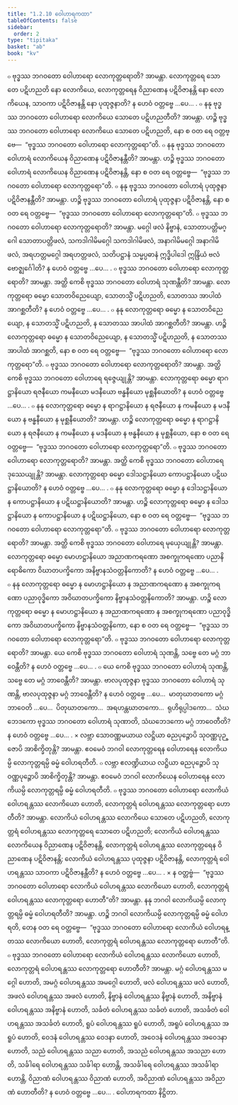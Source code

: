 ```yaml
---
title: "1.2.10 ဝေါဟာရကထာ"
tableOfContents: false
sidebar:
  order: 2
type: "tipitaka"
basket: "ab"
book: "kv"
---
```



<DynamicBreadcrumb />

<Division number="347" book="kv">

<Paragraph number="1051" book="kv">
๐ ဗုဒ္ဓဿ ဘဂဝတော ဝေါဟာရော လောကုတ္တရောတိ? အာမန္တာ. လောကုတ္တရေ သောတေ ပဋိဟညတိ နော လောကိယေ, လောကုတ္တရေန ဝိညာဏေန ပဋိဝိဇာနန္တိ နော လောကိယေန, သာဝကာ ပဋိဝိဇာနန္တိ နော ပုထုဇ္ဇနာတိ? န ဟေဝံ ဝတ္တဗ္ဗေ …ပေ… .
</Paragraph>

<Paragraph number="1052" book="kv">
๐ နနု ဗုဒ္ဓဿ ဘဂဝတော ဝေါဟာရော လောကိယေ သောတေ ပဋိဟညတီတိ? အာမန္တာ. ဟဉ္စိ ဗုဒ္ဓဿ ဘဂဝတော ဝေါဟာရော လောကိယေ သောတေ ပဋိဟညတိ, နော စ ဝတ ရေ ဝတ္တဗ္ဗေ—  “ဗုဒ္ဓဿ ဘဂဝတော ဝေါဟာရော လောကုတ္တရော”တိ.
</Paragraph>

<Paragraph number="1053" book="kv">
๐ နနု ဗုဒ္ဓဿ ဘဂဝတော ဝေါဟာရံ လောကိယေန ဝိညာဏေန ပဋိဝိဇာနန္တီတိ? အာမန္တာ. ဟဉ္စိ ဗုဒ္ဓဿ ဘဂဝတော ဝေါဟာရံ လောကိယေန ဝိညာဏေန ပဋိဝိဇာနန္တိ, နော စ ဝတ ရေ ဝတ္တဗ္ဗေ—  “ဗုဒ္ဓဿ ဘဂဝတော ဝေါဟာရော လောကုတ္တရော”တိ.
</Paragraph>

<Paragraph number="1054" book="kv">
๐ နနု ဗုဒ္ဓဿ ဘဂဝတော ဝေါဟာရံ ပုထုဇ္ဇနာ ပဋိဝိဇာနန္တီတိ? အာမန္တာ. ဟဉ္စိ ဗုဒ္ဓဿ ဘဂဝတော ဝေါဟာရံ ပုထုဇ္ဇနာ ပဋိဝိဇာနန္တိ, နော စ ဝတ ရေ ဝတ္တဗ္ဗေ—  “ဗုဒ္ဓဿ ဘဂဝတော ဝေါဟာရော လောကုတ္တရော”တိ.
</Paragraph>

</Division>
<Division number="348" book="kv">

<Paragraph number="1055" book="kv">
๐ ဗုဒ္ဓဿ ဘဂဝတော ဝေါဟာရော လောကုတ္တရောတိ? အာမန္တာ. မဂ္ဂေါ ဖလံ နိဗ္ဗာနံ, သောတာပတ္တိမဂ္ဂေါ သောတာပတ္တိဖလံ, သကဒါဂါမိမဂ္ဂေါ သကဒါဂါမိဖလံ, အနာဂါမိမဂ္ဂေါ အနာဂါမိဖလံ, အရဟတ္တမဂ္ဂေါ အရဟတ္တဖလံ, သတိပဋ္ဌာနံ သမ္မပ္ပဓာနံ ဣဒ္ဓိပါဒေါ ဣန္ဒြိယံ ဗလံ ဗောဇ္ဈင်္ဂေါတိ? န ဟေဝံ ဝတ္တဗ္ဗေ …ပေ… .
</Paragraph>

<Paragraph number="1056" book="kv">
๐ ဗုဒ္ဓဿ ဘဂဝတော ဝေါဟာရော လောကုတ္တရောတိ? အာမန္တာ. အတ္ထိ ကေစိ ဗုဒ္ဓဿ ဘဂဝတော ဝေါဟာရံ သုဏန္တီတိ? အာမန္တာ. လောကုတ္တရော ဓမ္မော သောတဝိညေယျော, သောတသ္မိံ ပဋိဟညတိ, သောတဿ အာပါထံ အာဂစ္ဆတီတိ? န ဟေဝံ ဝတ္တဗ္ဗေ …ပေ… .
</Paragraph>

<Paragraph number="1057" book="kv">
๐ နနု လောကုတ္တရော ဓမ္မော န သောတဝိညေယျော, န သောတသ္မိံ ပဋိဟညတိ, န သောတဿ အာပါထံ အာဂစ္ဆတီတိ? အာမန္တာ. ဟဉ္စိ လောကုတ္တရော ဓမ္မော န သောတဝိညေယျော, န သောတသ္မိံ ပဋိဟညတိ, န သောတဿ အာပါထံ အာဂစ္ဆတိ, နော စ ဝတ ရေ ဝတ္တဗ္ဗေ—  “ဗုဒ္ဓဿ ဘဂဝတော ဝေါဟာရော လောကုတ္တရော”တိ.
</Paragraph>

</Division>
<Division number="349" book="kv">

<Paragraph number="1058" book="kv">
๐ ဗုဒ္ဓဿ ဘဂဝတော ဝေါဟာရော လောကုတ္တရောတိ? အာမန္တာ. အတ္ထိ ကေစိ ဗုဒ္ဓဿ ဘဂဝတော ဝေါဟာရေ ရဇ္ဇေယျုန္တိ? အာမန္တာ. လောကုတ္တရော ဓမ္မော ရာဂဋ္ဌာနိယော ရဇနီယော ကမနီယော မဒနီယော ဗန္ဓနီယော မုစ္ဆနီယောတိ? န ဟေဝံ ဝတ္တဗ္ဗေ …ပေ… .
</Paragraph>

<Paragraph number="1059" book="kv">
๐ နနု လောကုတ္တရော ဓမ္မော န ရာဂဋ္ဌာနိယော န ရဇနီယော န ကမနီယော န မဒနီယော န ဗန္ဓနီယော န မုစ္ဆနီယောတိ? အာမန္တာ. ဟဉ္စိ လောကုတ္တရော ဓမ္မော န ရာဂဋ္ဌာနိယော န ရဇနီယော န ကမနီယော န မဒနီယော န ဗန္ဓနီယော န မုစ္ဆနီယော, နော စ ဝတ ရေ ဝတ္တဗ္ဗေ—  “ဗုဒ္ဓဿ ဘဂဝတော ဝေါဟာရော လောကုတ္တရော”တိ.
</Paragraph>

<Paragraph number="1060" book="kv">
๐ ဗုဒ္ဓဿ ဘဂဝတော ဝေါဟာရော လောကုတ္တရောတိ? အာမန္တာ. အတ္ထိ ကေစိ ဗုဒ္ဓဿ ဘဂဝတော ဝေါဟာရေ ဒုဿေယျုန္တိ? အာမန္တာ. လောကုတ္တရော ဓမ္မော ဒေါသဋ္ဌာနိယော ကောပဋ္ဌာနိယော ပဋိဃဋ္ဌာနိယောတိ? န ဟေဝံ ဝတ္တဗ္ဗေ …ပေ… .
</Paragraph>

<Paragraph number="1061" book="kv">
๐ နနု လောကုတ္တရော ဓမ္မော န ဒေါသဋ္ဌာနိယော န ကောပဋ္ဌာနိယော န ပဋိဃဋ္ဌာနိယောတိ? အာမန္တာ. ဟဉ္စိ လောကုတ္တရော ဓမ္မော န ဒေါသဋ္ဌာနိယော န ကောပဋ္ဌာနိယော န ပဋိဃဋ္ဌာနိယော, နော စ ဝတ ရေ ဝတ္တဗ္ဗေ—  “ဗုဒ္ဓဿ ဘဂဝတော ဝေါဟာရော လောကုတ္တရော”တိ.
</Paragraph>

<Paragraph number="1062" book="kv">
๐ ဗုဒ္ဓဿ ဘဂဝတော ဝေါဟာရော လောကုတ္တရောတိ? အာမန္တာ. အတ္ထိ ကေစိ ဗုဒ္ဓဿ ဘဂဝတော ဝေါဟာရေ မုယှေယျုန္တိ? အာမန္တာ. လောကုတ္တရော ဓမ္မော မောဟဋ္ဌာနိယော အညာဏကရဏော အစက္ခုကရဏော ပညာနိရောဓိကော ဝိဃာတပက္ခိကော အနိဗ္ဗာနသံဝတ္တနိကောတိ? န ဟေဝံ ဝတ္တဗ္ဗေ …ပေ… .
</Paragraph>

<Paragraph number="1063" book="kv">
๐ နနု လောကုတ္တရော ဓမ္မော န မောဟဋ္ဌာနိယော န အညာဏကရဏော န အစက္ခုကရဏော ပညာဝုဒ္ဓိကော အဝိဃာတပက္ခိကော နိဗ္ဗာနသံဝတ္တနိကောတိ? အာမန္တာ. ဟဉ္စိ လောကုတ္တရော ဓမ္မော န မောဟဋ္ဌာနိယော န အညာဏကရဏော န အစက္ခုကရဏော ပညာဝုဒ္ဓိကော အဝိဃာတပက္ခိကော နိဗ္ဗာနသံဝတ္တနိကော, နော စ ဝတ ရေ ဝတ္တဗ္ဗေ—  “ဗုဒ္ဓဿ ဘဂဝတော ဝေါဟာရော လောကုတ္တရော”တိ.
</Paragraph>

</Division>
<Division number="350" book="kv">

<Paragraph number="1064" book="kv">
๐ ဗုဒ္ဓဿ ဘဂဝတော ဝေါဟာရော လောကုတ္တရောတိ? အာမန္တာ. ယေ ကေစိ ဗုဒ္ဓဿ ဘဂဝတော ဝေါဟာရံ သုဏန္တိ, သဗ္ဗေ တေ မဂ္ဂံ ဘာဝေန္တီတိ? န ဟေဝံ ဝတ္တဗ္ဗေ …ပေ… .
</Paragraph>

<Paragraph number="1065" book="kv">
๐ ယေ ကေစိ ဗုဒ္ဓဿ ဘဂဝတော ဝေါဟာရံ သုဏန္တိ, သဗ္ဗေ တေ မဂ္ဂံ ဘာဝေန္တီတိ? အာမန္တာ. ဗာလပုထုဇ္ဇနာ ဗုဒ္ဓဿ ဘဂဝတော ဝေါဟာရံ သုဏန္တိ, ဗာလပုထုဇ္ဇနာ မဂ္ဂံ ဘာဝေန္တီတိ? န ဟေဝံ ဝတ္တဗ္ဗေ …ပေ…  မာတုဃာတကော မဂ္ဂံ ဘာဝေတိ …ပေ…  ပိတုဃာတကော…  အရဟန္တဃာတကော…  ရုဟိရုပ္ပါဒကော…  သံဃဘေဒကော ဗုဒ္ဓဿ ဘဂဝတော ဝေါဟာရံ သုဏာတိ, သံဃဘေဒကော မဂ္ဂံ ဘာဝေတီတိ? န ဟေဝံ ဝတ္တဗ္ဗေ …ပေ… .
</Paragraph>

</Division>
<Division number="351" book="kv">

<Paragraph number="1066" book="kv">
× လဗ္ဘာ သောဝဏ္ဏမယာယ လဋ္ဌိယာ ဓညပုဉ္ဇောပိ သုဝဏ္ဏပုဉ္ဇောပိ အာစိက္ခိတုန္တိ? အာမန္တာ. ဧဝမေဝံ ဘဂဝါ လောကုတ္တရေန ဝေါဟာရေန လောကိယမ္ပိ လောကုတ္တရမ္ပိ ဓမ္မံ ဝေါဟရတီတိ.
</Paragraph>

<Paragraph number="1067" book="kv">
๐ လဗ္ဘာ ဧလဏ္ဍိယာယ လဋ္ဌိယာ ဓညပုဉ္ဇောပိ သုဝဏ္ဏပုဉ္ဇောပိ အာစိက္ခိတုန္တိ? အာမန္တာ. ဧဝမေဝံ ဘဂဝါ လောကိယေန ဝေါဟာရေန လောကိယမ္ပိ လောကုတ္တရမ္ပိ ဓမ္မံ ဝေါဟရတီတိ.
</Paragraph>

</Division>
<Division number="352" book="kv">

<Paragraph number="1068" book="kv">
๐ ဗုဒ္ဓဿ ဘဂဝတော ဝေါဟာရော လောကိယံ ဝေါဟရန္တဿ လောကိယော ဟောတိ, လောကုတ္တရံ ဝေါဟရန္တဿ လောကုတ္တရော ဟောတီတိ? အာမန္တာ. လောကိယံ ဝေါဟရန္တဿ လောကိယေ သောတေ ပဋိဟညတိ, လောကုတ္တရံ ဝေါဟရန္တဿ လောကုတ္တရေ သောတေ ပဋိဟညတိ; လောကိယံ ဝေါဟရန္တဿ လောကိယေန ဝိညာဏေန ပဋိဝိဇာနန္တိ, လောကုတ္တရံ ဝေါဟရန္တဿ လောကုတ္တရေန ဝိညာဏေန ပဋိဝိဇာနန္တိ; လောကိယံ ဝေါဟရန္တဿ ပုထုဇ္ဇနာ ပဋိဝိဇာနန္တိ, လောကုတ္တရံ ဝေါဟရန္တဿ သာဝကာ ပဋိဝိဇာနန္တီတိ? န ဟေဝံ ဝတ္တဗ္ဗေ …ပေ… .
</Paragraph>

<Paragraph number="1069" book="kv">
× န ဝတ္တဗ္ဗံ—  “ဗုဒ္ဓဿ ဘဂဝတော ဝေါဟာရော လောကိယံ ဝေါဟရန္တဿ လောကိယော ဟောတိ, လောကုတ္တရံ ဝေါဟရန္တဿ လောကုတ္တရော ဟောတီ”တိ? အာမန္တာ. နနု ဘဂဝါ လောကိယမ္ပိ လောကုတ္တရမ္ပိ ဓမ္မံ ဝေါဟရတီတိ? အာမန္တာ. ဟဉ္စိ ဘဂဝါ လောကိယမ္ပိ လောကုတ္တရမ္ပိ ဓမ္မံ ဝေါဟရတိ, တေန ဝတ ရေ ဝတ္တဗ္ဗေ—  “ဗုဒ္ဓဿ ဘဂဝတော ဝေါဟာရော လောကိယံ ဝေါဟရန္တဿ လောကိယော ဟောတိ, လောကုတ္တရံ ဝေါဟရန္တဿ လောကုတ္တရော ဟောတီ”တိ.
</Paragraph>

<Paragraph number="1070" book="kv">
๐ ဗုဒ္ဓဿ ဘဂဝတော ဝေါဟာရော လောကိယံ ဝေါဟရန္တဿ လောကိယော ဟောတိ, လောကုတ္တရံ ဝေါဟရန္တဿ လောကုတ္တရော ဟောတီတိ? အာမန္တာ. မဂ္ဂံ ဝေါဟရန္တဿ မဂ္ဂေါ ဟောတိ, အမဂ္ဂံ ဝေါဟရန္တဿ အမဂ္ဂေါ ဟောတိ, ဖလံ ဝေါဟရန္တဿ ဖလံ ဟောတိ, အဖလံ ဝေါဟရန္တဿ အဖလံ ဟောတိ, နိဗ္ဗာနံ ဝေါဟရန္တဿ နိဗ္ဗာနံ ဟောတိ, အနိဗ္ဗာနံ ဝေါဟရန္တဿ အနိဗ္ဗာနံ ဟောတိ, သင်္ခတံ ဝေါဟရန္တဿ သင်္ခတံ ဟောတိ, အသင်္ခတံ ဝေါဟရန္တဿ အသင်္ခတံ ဟောတိ, ရူပံ ဝေါဟရန္တဿ ရူပံ ဟောတိ, အရူပံ ဝေါဟရန္တဿ အရူပံ ဟောတိ, ဝေဒနံ ဝေါဟရန္တဿ ဝေဒနာ ဟောတိ, အဝေဒနံ ဝေါဟရန္တဿ အဝေဒနာ ဟောတိ, သညံ ဝေါဟရန္တဿ သညာ ဟောတိ, အသညံ ဝေါဟရန္တဿ အသညာ ဟောတိ, သင်္ခါရေ ဝေါဟရန္တဿ သင်္ခါရာ ဟောန္တိ, အသင်္ခါရေ ဝေါဟရန္တဿ အသင်္ခါရာ ဟောန္တိ, ဝိညာဏံ ဝေါဟရန္တဿ ဝိညာဏံ ဟောတိ, အဝိညာဏံ ဝေါဟရန္တဿ အဝိညာဏံ ဟောတီတိ? န ဟေဝံ ဝတ္တဗ္ဗေ …ပေ… .

</Paragraph>
</Division>

<Paragraph number="1071" type="center" book="kv">
ဝေါဟာရကထာ နိဋ္ဌိတာ.
</Paragraph>